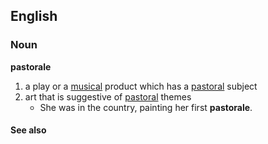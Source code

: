 ==English==
=== Noun ===
'''pastorale'''
# a play or a [[musical]] product which has a [[pastoral]] subject
# art that is suggestive of [[pastoral]] themes
#* She was in the country, painting her first '''pastorale'''.
==== See also ====
{{pedialite}}